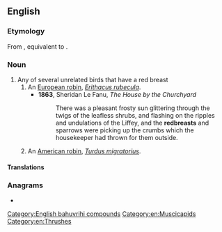 ==English==

===Etymology===
From {{etyl|enm|en}} {{m|enm|redbreste}}, equivalent to {{compound|red|breast|lang=en}}.

===Noun===
{{en-noun}}

# Any of several unrelated birds that have a red breast
## An [[European robin]], ''[[Erithacus rubecula]]''.
##* '''1863''', Sheridan Le Fanu, ''The House by the Churchyard''
##*: There was a pleasant frosty sun glittering through the twigs of the leafless shrubs, and flashing on the ripples and undulations of the Liffey, and the '''redbreasts''' and sparrows were picking up the crumbs which the housekeeper had thrown for them outside.
## An [[American robin]], ''[[Turdus migratorius]]''.

====Translations====
{{trans-top|bird with a red breast}}
{{trans-mid}}
{{trans-bottom}}

{{trans-see|European robin}}

{{trans-see|American robin}}

===Anagrams===
* {{anagrams|en|a=abdeerrst|bestarred}}

[[Category:English bahuvrihi compounds]]
[[Category:en:Muscicapids]]
[[Category:en:Thrushes]]